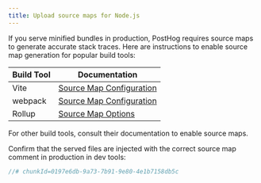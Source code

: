 ```yaml
---
title: Upload source maps for Node.js
---
```




<Steps>

<Step title="Install the PostHog CLI" badge="required">
<CLIDownload />
</Step>

<Step title="Authenticate the PostHog CLI" badge="required">
<CLIAuthenticate />
</Step>

<Step title="Output source maps for Node.js" subtitle="Your goal in this step: Configure your build to generate source maps." badge="required">

If you serve minified bundles in production, PostHog requires source maps to generate accurate stack traces. Here are instructions to enable source map generation for popular build tools:

| Build Tool | Documentation |
|------------|--------------|
| Vite | [Source Map Configuration](https://v3.vitejs.dev/config/build-options.html#build-sourcemap) |
| webpack | [Source Map Configuration](https://webpack.js.org/configuration/devtool/) |
| Rollup | [Source Map Options](https://rollupjs.org/configuration-options/#output-sourcemap) |

For other build tools, consult their documentation to enable source maps.

</Step>

<Step title="Inject source map" badge="required">
<InjectSourceMap />

</Step>

<Step checkpoint title="Verify source map injection" >

Confirm that the served files are injected with the correct source map comment in production in dev tools:

```js 
//# chunkId=0197e6db-9a73-7b91-9e80-4e1b7158db5c
``` 

</Step>

<Step title="Upload source map" badge="required">
<UploadSourceMap />

</Step>

<StepVerifySourceMapUpload />

</Steps>


